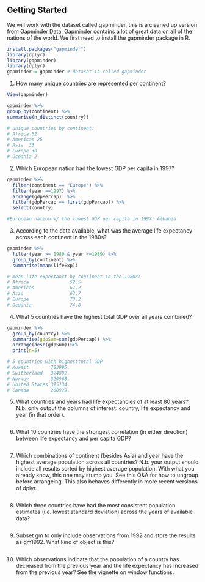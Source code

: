 

## Getting Started
We will work with the dataset called gapminder, this is a cleaned up version from Gapminder Data. Gapminder contains a lot of great data on all of the nations of the world. We first need to install the gapminder package in R.
```r
install.packages("gapminder")
library(dplyr)
library(gapminder)
library(dplyr)
gapminder = gapminder # dataset is called gapminder
```

1. How many unique countries are represented per continent?
```r
View(gapminder)

gapminder %>%
group_by(continent) %>%
summarise(n_distinct(country))

# unique countries by continent: 
# Africa 52
# Americas 25
# Asia  33
# Europe 30
# Oceania 2

```


2. Which European nation had the lowest GDP per capita in 1997?
```r

gapminder %>%
  filter(continent == "Europe") %>%
  filter(year ==1997) %>%
  arrange(gdpPercap)  %>%
  filter(gdpPercap == first(gdpPercap)) %>%
  select(country)

#European nation w/ the lowest GDP per capita in 1997: Albania
```


3. According to the data available, what was the average life expectancy across each continent in the 1980s?
```r
gapminder %>%
  filter(year >= 1980 & year <=1989) %>%
  group_by(continent) %>%
  summarise(mean(lifeExp))

# mean life expectanct by continent in the 1980s:
# Africa               52.5
# Americas             67.2
# Asia                 63.7
# Europe               73.2
# Oceania              74.8
```


4. What 5 countries have the highest total GDP over all years combined?
```r
gapminder %>%
  group_by(country) %>%
  summarise(gdpSum=sum(gdpPercap)) %>%
  arrange(desc(gdpSum))%>%
  print(n=5)

# 5 countries with highesttotal GDP
# Kuwait        783995.
# Switzerland   324892.
# Norway        320968.
# United States 315134.
# Canada        268929.
```


5. What countries and years had life expectancies of at least 80 years? N.b. only output the columns of interest: country, life expectancy and year (in that order).
```r


```


6. What 10 countries have the strongest correlation (in either direction) between life expectancy and per capita GDP?
```r


```


7.  Which combinations of continent (besides Asia) and year have the highest average population across all countries? N.b. your output should include all results sorted by highest average population. With what you already know, this one may stump you. See this Q&A for how to ungroup before arrangeing. This also behaves differently in more recent versions of dplyr.
```r

  
```


8.  Which three countries have had the most consistent population estimates (i.e. lowest standard deviation) across the years of available data?
```r


```


9.  Subset gm to only include observations from 1992 and store the results as gm1992. What kind of object is this?
```r


```


10.  Which observations indicate that the population of a country has decreased from the previous year and the life expectancy has increased from the previous year? See the vignette on window functions.
```r


```
